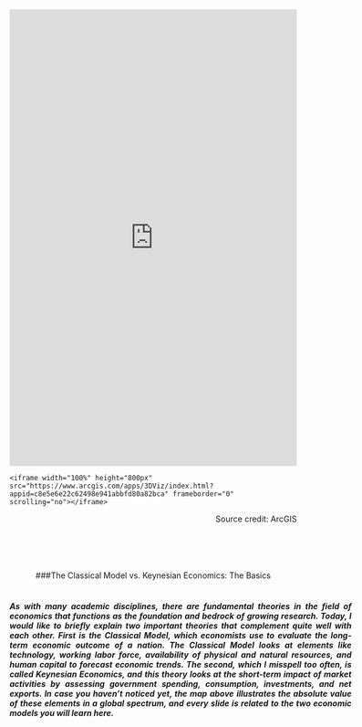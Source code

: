 <iframe width="100%" height="800px" src="https://www.arcgis.com/apps/3DViz/index.html?appid=c8e5e6e22c62498e941abbfd80a82bca" frameborder="0" scrolling="no"></iframe>
```
<iframe width="100%" height="800px" src="https://www.arcgis.com/apps/3DViz/index.html?appid=c8e5e6e22c62498e941abbfd80a82bca" frameborder="0" scrolling="no"></iframe>
```
<p style="text-align: right;">
Source credit: ArcGIS</p><br>
<br>
<br>
<br>
<center>
###The Classical Model vs. Keynesian Economics: The Basics
<br>
<br>
<h5>
<p style="text-align: justify; width: 600px;">
As with many academic disciplines, there are fundamental theories in the field of economics that functions as the foundation and bedrock of growing research. Today, I would like to briefly explain two important theories that complement quite well with each other. First is the **Classical Model**, which economists use to evaluate the *long-term* economic outcome of a nation. The Classical Model looks at elements like technology, working labor force, availability of physical and natural resources, and human capital to forecast economic trends. The second, which I misspell too often, is called **Keynesian Economics**, and this theory looks at the *short-term* impact of market activities by assessing government spending, consumption, investments, and net exports. In case you haven't noticed yet, the map above illustrates the absolute value of these elements in a global spectrum, and every slide is related to the two economic models you will learn here.
</p>
</center>
<br>
<br>
<br>
<br>
<br>
<br>
<br>


